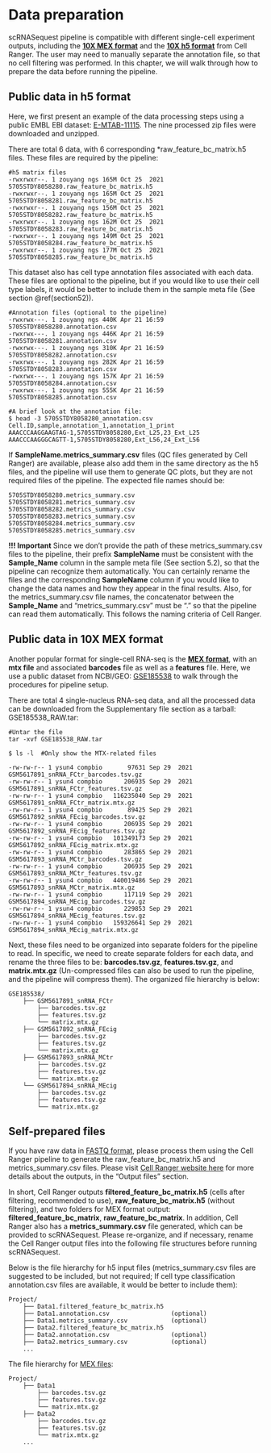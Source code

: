 # Data preparation

scRNASequest pipeline is compatible with different single-cell experiment outputs, including the [**10X MEX format**](https://kb.10xgenomics.com/hc/en-us/articles/115000794686-How-is-the-MEX-format-used-for-the-gene-barcode-matrices){target="_blank"} and the [**10X h5 format**](https://support.10xgenomics.com/single-cell-gene-expression/software/pipelines/latest/advanced/h5_matrices){target="_blank"} from Cell Ranger. The user may need to manually separate the annotation file, so that no cell filtering was performed. In this chapter, we will walk through how to prepare the data before running the pipeline.

## Public data in h5 format

Here, we first present an example of the data processing steps using a public EMBL EBI dataset: [E-MTAB-11115](https://www.ebi.ac.uk/arrayexpress/experiments/E-MTAB-11115/){target="_blank"}. The nine processed zip files were downloaded and unzipped.

There are total 6 data, with 6 corresponding *raw_feature_bc_matrix.h5 files. These files are required by the pipeline:

```
#h5 matrix files
-rwxrwxr--. 1 zouyang ngs 165M Oct 25  2021 5705STDY8058280.raw_feature_bc_matrix.h5
-rwxrwxr--. 1 zouyang ngs 165M Oct 25  2021 5705STDY8058281.raw_feature_bc_matrix.h5
-rwxrwxr--. 1 zouyang ngs 156M Oct 25  2021 5705STDY8058282.raw_feature_bc_matrix.h5
-rwxrwxr--. 1 zouyang ngs 162M Oct 25  2021 5705STDY8058283.raw_feature_bc_matrix.h5
-rwxrwxr--. 1 zouyang ngs 149M Oct 25  2021 5705STDY8058284.raw_feature_bc_matrix.h5
-rwxrwxr--. 1 zouyang ngs 177M Oct 25  2021 5705STDY8058285.raw_feature_bc_matrix.h5
```

This dataset also has cell type annotation files associated with each data. These files are optional to the pipeline, but if you would like to use their cell type labels, it would be better to include them in the sample meta file (See section \@ref(section52)).

```
#Annotation files (optional to the pipeline)
-rwxrwx---. 1 zouyang ngs 440K Apr 21 16:59 5705STDY8058280.annotation.csv
-rwxrwx---. 1 zouyang ngs 446K Apr 21 16:59 5705STDY8058281.annotation.csv
-rwxrwx---. 1 zouyang ngs 310K Apr 21 16:59 5705STDY8058282.annotation.csv
-rwxrwx---. 1 zouyang ngs 282K Apr 21 16:59 5705STDY8058283.annotation.csv
-rwxrwx---. 1 zouyang ngs 157K Apr 21 16:59 5705STDY8058284.annotation.csv
-rwxrwx---. 1 zouyang ngs 555K Apr 21 16:59 5705STDY8058285.annotation.csv

#A brief look at the annotation file:
$ head -3 5705STDY8058280_annotation.csv
Cell.ID,sample,annotation_1,annotation_1_print
AAACCCAAGGAAGTAG-1,5705STDY8058280,Ext_L25,23_Ext_L25
AAACCCAAGGGCAGTT-1,5705STDY8058280,Ext_L56,24_Ext_L56
```

If **SampleName.metrics_summary.csv** files (QC files generated by Cell Ranger) are available, please also add them in the same directory as the h5 files, and the pipeline will use them to generate QC plots, but they are not required files of the pipeline. The expected file names should be:

```
5705STDY8058280.metrics_summary.csv
5705STDY8058281.metrics_summary.csv
5705STDY8058282.metrics_summary.csv
5705STDY8058283.metrics_summary.csv
5705STDY8058284.metrics_summary.csv
5705STDY8058285.metrics_summary.csv
```

**!!! Important** Since we don't provide the path of these metrics_summary.csv files to the pipeline, their prefix **SampleName** must be consistent with the **Sample_Name** column in the sample meta file (See section 5.2), so that the pipeline can recognize them automatically. You can certainly rename the files and the corresponding **SampleName** column if you would like to change the data names and how they appear in the final results. Also, for the metrics_summary.csv file names, the concatenator between the **Sample_Name** and "metrics_summary.csv" must be "." so that the pipeline can read them automatically. This follows the naming criteria of Cell Ranger.

## Public data in 10X MEX format

Another popular format for single-cell RNA-seq is the [**MEX format**](https://kb.10xgenomics.com/hc/en-us/articles/115000794686-How-is-the-MEX-format-used-for-the-gene-barcode-matrices){target="_blank"}, with an **mtx file** and associated **barcodes** file as well as a **features** file. Here, we use a public dataset from NCBI/GEO: [GSE185538](https://www.ncbi.nlm.nih.gov/geo/query/acc.cgi?acc=GSE185538){target="_blank"} to walk through the procedures for pipeline setup.

There are total 4 single-nucleus RNA-seq data, and all the processed data can be downloaded from the Supplementary file section as a tarball: GSE185538_RAW.tar:

```
#Untar the file
tar -xvf GSE185538_RAW.tar

$ ls -l  #Only show the MTX-related files

-rw-rw-r-- 1 ysun4 compbio       97631 Sep 29  2021 GSM5617891_snRNA_FCtr_barcodes.tsv.gz
-rw-rw-r-- 1 ysun4 compbio      206935 Sep 29  2021 GSM5617891_snRNA_FCtr_features.tsv.gz
-rw-rw-r-- 1 ysun4 compbio   116235040 Sep 29  2021 GSM5617891_snRNA_FCtr_matrix.mtx.gz
-rw-rw-r-- 1 ysun4 compbio       89425 Sep 29  2021 GSM5617892_snRNA_FEcig_barcodes.tsv.gz
-rw-rw-r-- 1 ysun4 compbio      206935 Sep 29  2021 GSM5617892_snRNA_FEcig_features.tsv.gz
-rw-rw-r-- 1 ysun4 compbio   101349173 Sep 29  2021 GSM5617892_snRNA_FEcig_matrix.mtx.gz
-rw-rw-r-- 1 ysun4 compbio      283865 Sep 29  2021 GSM5617893_snRNA_MCtr_barcodes.tsv.gz
-rw-rw-r-- 1 ysun4 compbio      206935 Sep 29  2021 GSM5617893_snRNA_MCtr_features.tsv.gz
-rw-rw-r-- 1 ysun4 compbio   440019486 Sep 29  2021 GSM5617893_snRNA_MCtr_matrix.mtx.gz
-rw-rw-r-- 1 ysun4 compbio      117119 Sep 29  2021 GSM5617894_snRNA_MEcig_barcodes.tsv.gz
-rw-rw-r-- 1 ysun4 compbio      229853 Sep 29  2021 GSM5617894_snRNA_MEcig_features.tsv.gz
-rw-rw-r-- 1 ysun4 compbio   159326641 Sep 29  2021 GSM5617894_snRNA_MEcig_matrix.mtx.gz
```

Next, these files need to be organized into separate folders for the pipeline to read. In specific, we need to create separate folders for each data, and rename the three files to be: **barcodes.tsv.gz**, **features.tsv.gz**, and **matrix.mtx.gz** (Un-compressed files can also be used to run the pipeline, and the pipeline will compress them). The organized file hierarchy is below:

```
GSE185538/
    ├── GSM5617891_snRNA_FCtr
        ├── barcodes.tsv.gz
        ├── features.tsv.gz
        └── matrix.mtx.gz
    ├── GSM5617892_snRNA_FEcig
        ├── barcodes.tsv.gz
        ├── features.tsv.gz
        └── matrix.mtx.gz
    ├── GSM5617893_snRNA_MCtr
        ├── barcodes.tsv.gz
        ├── features.tsv.gz
        └── matrix.mtx.gz
    └── GSM5617894_snRNA_MEcig
        ├── barcodes.tsv.gz
        ├── features.tsv.gz
        └── matrix.mtx.gz
```

## Self-prepared files

If you have raw data in [FASTQ format](https://support.illumina.com/bulletins/2016/04/fastq-files-explained.html){target="_blank"}, please process them using the Cell Ranger pipeline to generate the raw_feature_bc_matrix.h5 and metrics_summary.csv files. Please visit [Cell Ranger website here](https://support.10xgenomics.com/single-cell-gene-expression/software/pipelines/latest/using/count){target="_blank"} for more details about the outputs, in the "Output files" section. 

In short, Cell Ranger outputs **filtered_feature_bc_matrix.h5** (cells after filtering, recommended to use), **raw_feature_bc_matrix.h5** (without filtering), and two folders for MEX format output: **filtered_feature_bc_matrix**, **raw_feature_bc_matrix**. In addition, Cell Ranger also has a **metrics_summary.csv** file generated, which can be provided to scRNASequest. Please re-organize, and if necessary, rename the Cell Ranger output files into the following file structures before running scRNASequest.

Below is the file hierarchy for h5 input files (metrics_summary.csv files are suggested to be included, but not required; If cell type classification annotation.csv files are available, it would be better to include them):

```
Project/
    ├── Data1.filtered_feature_bc_matrix.h5
    ├── Data1.annotation.csv                 (optional)
    ├── Data1.metrics_summary.csv            (optional)
    ├── Data2.filtered_feature_bc_matrix.h5
    ├── Data2.annotation.csv                 (optional)
    ├── Data2.metrics_summary.csv            (optional)
    ...
```

The file hierarchy for [MEX files](https://kb.10xgenomics.com/hc/en-us/articles/115000794686-How-is-the-MEX-format-used-for-the-gene-barcode-matrices){target="_blank"}:

```
Project/
    ├── Data1
        ├── barcodes.tsv.gz
        ├── features.tsv.gz
        └── matrix.mtx.gz
    ├── Data2
        ├── barcodes.tsv.gz
        ├── features.tsv.gz
        └── matrix.mtx.gz
    ...
```
